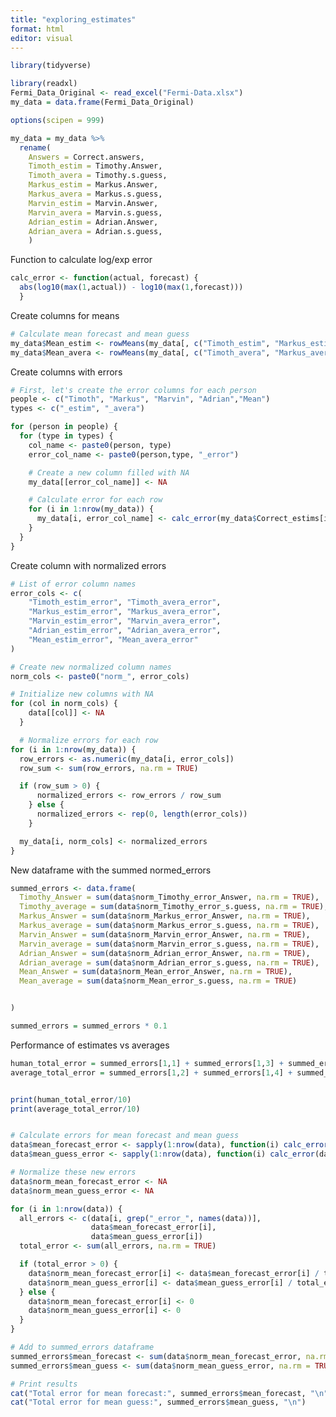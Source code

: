 ```yaml
---
title: "exploring_estimates"
format: html
editor: visual
---
```


```r
library(tidyverse)

```

```r
library(readxl)
Fermi_Data_Original <- read_excel("Fermi-Data.xlsx")
my_data = data.frame(Fermi_Data_Original)

options(scipen = 999)
```

```r
my_data = my_data %>%
  rename(
    Answers = Correct.answers,
    Timoth_estim = Timothy.Answer,
    Timoth_avera = Timothy.s.guess,
    Markus_estim = Markus.Answer,
    Markus_avera = Markus.s.guess,
    Marvin_estim = Marvin.Answer,
    Marvin_avera = Marvin.s.guess,
    Adrian_estim = Adrian.Answer,
    Adrian_avera = Adrian.s.guess,
    )
```

Function to calculate log/exp error

```r
calc_error <- function(actual, forecast) {
  abs(log10(max(1,actual)) - log10(max(1,forecast)))
  }
```

Create columns for means

```r

# Calculate mean forecast and mean guess
my_data$Mean_estim <- rowMeans(my_data[, c("Timoth_estim", "Markus_estim", "Marvin_estim", "Adrian_estim")], na.rm = TRUE)
my_data$Mean_avera <- rowMeans(my_data[, c("Timoth_avera", "Markus_avera", "Marvin_avera", "Adrian_avera")], na.rm = TRUE)
```

Create columns with errors

```r
# First, let's create the error columns for each person
people <- c("Timoth", "Markus", "Marvin", "Adrian","Mean")
types <- c("_estim", "_avera")

for (person in people) {
  for (type in types) {
    col_name <- paste0(person, type)
    error_col_name <- paste0(person,type, "_error")

    # Create a new column filled with NA
    my_data[[error_col_name]] <- NA

    # Calculate error for each row
    for (i in 1:nrow(my_data)) {
      my_data[i, error_col_name] <- calc_error(my_data$Correct_estims[i], my_data[[col_name]][i])
    }
  }
}
```

Create column with normalized errors

```r


# List of error column names
error_cols <- c(
    "Timoth_estim_error", "Timoth_avera_error",
    "Markus_estim_error", "Markus_avera_error",
    "Marvin_estim_error", "Marvin_avera_error",
    "Adrian_estim_error", "Adrian_avera_error",
    "Mean_estim_error", "Mean_avera_error"
)

# Create new normalized column names
norm_cols <- paste0("norm_", error_cols)

# Initialize new columns with NA
for (col in norm_cols) {
    data[[col]] <- NA
  }

  # Normalize errors for each row
for (i in 1:nrow(my_data)) {
  row_errors <- as.numeric(my_data[i, error_cols])
  row_sum <- sum(row_errors, na.rm = TRUE)

  if (row_sum > 0) {
      normalized_errors <- row_errors / row_sum
    } else {
      normalized_errors <- rep(0, length(error_cols))
    }

  my_data[i, norm_cols] <- normalized_errors
}
```

New dataframe with the summed normed_errors

```r

summed_errors <- data.frame(
  Timothy_Answer = sum(data$norm_Timothy_error_Answer, na.rm = TRUE),
  Timothy_average = sum(data$norm_Timothy_error_s.guess, na.rm = TRUE),
  Markus_Answer = sum(data$norm_Markus_error_Answer, na.rm = TRUE),
  Markus_average = sum(data$norm_Markus_error_s.guess, na.rm = TRUE),
  Marvin_Answer = sum(data$norm_Marvin_error_Answer, na.rm = TRUE),
  Marvin_average = sum(data$norm_Marvin_error_s.guess, na.rm = TRUE),
  Adrian_Answer = sum(data$norm_Adrian_error_Answer, na.rm = TRUE),
  Adrian_average = sum(data$norm_Adrian_error_s.guess, na.rm = TRUE),
  Mean_Answer = sum(data$norm_Mean_error_Answer, na.rm = TRUE),
  Mean_average = sum(data$norm_Mean_error_s.guess, na.rm = TRUE)


)

summed_errors = summed_errors * 0.1

```

Performance of estimates vs averages

```r

human_total_error = summed_errors[1,1] + summed_errors[1,3] + summed_errors[1,5] + summed_errors[1,7]
average_total_error = summed_errors[1,2] + summed_errors[1,4] + summed_errors[1,6] + summed_errors[1,8]


print(human_total_error/10)
print(average_total_error/10)



```

```r




# Calculate errors for mean forecast and mean guess
data$mean_forecast_error <- sapply(1:nrow(data), function(i) calc_error(data$Correct_estims[i], data$mean_forecast[i]))
data$mean_guess_error <- sapply(1:nrow(data), function(i) calc_error(data$Correct_estims[i], data$mean_guess[i]))

# Normalize these new errors
data$norm_mean_forecast_error <- NA
data$norm_mean_guess_error <- NA

for (i in 1:nrow(data)) {
  all_errors <- c(data[i, grep("_error_", names(data))],
                  data$mean_forecast_error[i],
                  data$mean_guess_error[i])
  total_error <- sum(all_errors, na.rm = TRUE)

  if (total_error > 0) {
    data$norm_mean_forecast_error[i] <- data$mean_forecast_error[i] / total_error
    data$norm_mean_guess_error[i] <- data$mean_guess_error[i] / total_error
  } else {
    data$norm_mean_forecast_error[i] <- 0
    data$norm_mean_guess_error[i] <- 0
  }
}

# Add to summed_errors dataframe
summed_errors$mean_forecast <- sum(data$norm_mean_forecast_error, na.rm = TRUE) * 0.1
summed_errors$mean_guess <- sum(data$norm_mean_guess_error, na.rm = TRUE) * 0.1

# Print results
cat("Total error for mean forecast:", summed_errors$mean_forecast, "\n")
cat("Total error for mean guess:", summed_errors$mean_guess, "\n")


```
